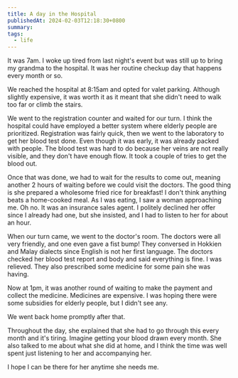 ```yaml
---
title: A day in the Hospital
publishedAt: 2024-02-03T12:18:30+0800
summary:
tags:
  - life
---
```


It was 7am. I woke up tired from last night's event but was still up to bring my grandma to the hospital. It was her routine checkup day that happens every month or so.

We reached the hospital at 8:15am and opted for valet parking. Although slightly expensive, it was worth it as it meant that she didn't need to walk too far or climb the stairs.

We went to the registration counter and waited for our turn. I think the hospital could have employed a better system where elderly people are prioritized. Registration was fairly quick, then we went to the laboratory to get her blood test done. Even though it was early, it was already packed with people. The blood test was hard to do because her veins are not really visible, and they don't have enough flow. It took a couple of tries to get the blood out.

Once that was done, we had to wait for the results to come out, meaning another 2 hours of waiting before we could visit the doctors. The good thing is she prepared a wholesome fried rice for breakfast! I don't think anything beats a home-cooked meal. As I was eating, I saw a woman approaching me. Oh no. It was an insurance sales agent. I politely declined her offer since I already had one, but she insisted, and I had to listen to her for about an hour.

When our turn came, we went to the doctor's room. The doctors were all very friendly, and one even gave a fist bump! They conversed in Hokkien and Malay dialects since English is not her first language. The doctors checked her blood test report and body and said everything is fine. I was relieved. They also prescribed some medicine for some pain she was having.

Now at 1pm, it was another round of waiting to make the payment and collect the medicine. Medicines are expensive. I was hoping there were some subsidies for elderly people, but I didn't see any.

We went back home promptly after that.

Throughout the day, she explained that she had to go through this every month and it's tiring. Imagine getting your blood drawn every month. She also talked to me about what she did at home, and I think the time was well spent just listening to her and accompanying her.

I hope I can be there for her anytime she needs me.
